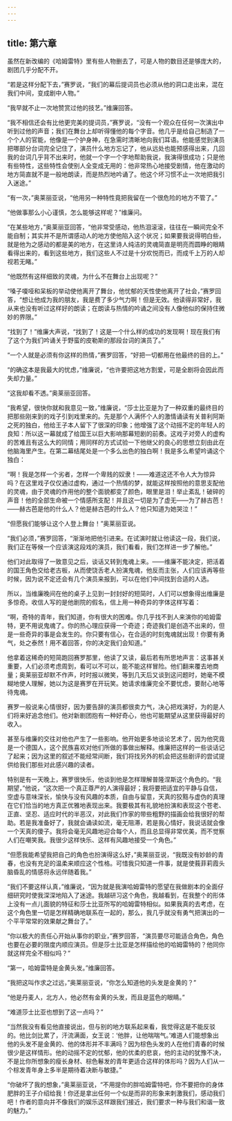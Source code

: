 ```yaml
---
---
---
```

title: 第六章
---




虽然在新改编的《哈姆雷特》里有些人物删去了，可是人物的数目还是够庞大的，剧团几乎分配不开。

“若是这样分配下去，”赛罗说，“我们的幕后提词员也必须从他的洞口走出来，混在我们中间，变成剧中人物。”

“我早就不止一次地赞赏过他的技艺。”维廉回答。

“我不相信还会有比他更完美的提词员，”赛罗说，“没有一个观众在任何一次演出中听到过他的声音；我们在舞台上却听得懂他的每个字音。他几乎是给自己制造了一个个人的官能，他像是一个护身神，在急需时清晰地向我们耳语。他能感觉到演员把哪部分台词完全记住了，演员什么地方忘记了，他从远处也能预感得出来，几回我的台词几乎背不出来时，他就一个字一个字地帮助我说，我演得很成功；只是他有些特性，这些特性会使别人全变成无用的：他非常热心地接受剧情，他在激动的地方简直就不是一般地朗读，而是热烈地吟诵了。他这个坏习惯不止一次地把我引入迷途。”

“有一次，”奥莱丽亚说，“他用另一种特性竟把我留在一个很危险的地方不管了。”

“他做事那么小心谨慎，怎么能够这样呢？”维廉问。

“在某些地方，”奥莱丽亚回答，“他非常受感动，他热泪滚滚，往往在一瞬间完全不能自制；其实并不是所谓感动人的地方使他陷入这个状况；如果要我说得明白些，就是他为之感动的都是美的地方，在这里诗人纯洁的灵魂简直是明亮而圆睁的眼睛看得出来的，看到这些地方，我们这些人不过是十分欢悦而已，而成千上万的人却视若无睹。”

“他既然有这样细致的灵魂，为什么不在舞台上出现呢？”

“嗓子嗄哑和呆板的举动使他离开了舞台，他忧郁的天性使他离开了社会，”赛罗回答，“想让他成为我的朋友，我是费了多少气力啊！但是无效。他读得非常好，我从来也没有听过这样好的朗读；在朗读与热情的吟诵之间没有人像他似的保持住微妙的界限。”

“找到了！”维廉大声说，“找到了！这是一个什么样的成功的发现啊！现在我们有了这个为我们吟诵关于野蛮的皮勒斯的那段台词的演员了。”

“一个人就是必须有你这样的热情，”赛罗回答，“好把一切都用在他最终的目的上。”

“的确这本是我最大的忧虑，”维廉说，“也许要把这地方割爱，可是全剧将会因此而失却力量。”

“这我却看不透。”奥莱丽亚回答。

“我希望，很快你就和我意见一致，”维廉说，“莎士比亚是为了一种双重的最终目的把那些刚来到的戏子引到戏里来的。先是那个人满怀个人的激情诵读有关普利阿斯之死的独白，他给王子本人留下了很深的印象；他增强了这个动摇不定的年轻人的良知：所以这一幕就成了给国王以巨大影响那幕短剧的前奏。这戏子对旁人的虚构的苦难且有这么大的同情；用同样的方式试验一下他继父的良心的思想立刻由此在他脑海里产生。在第二幕结尾处是一个多么出色的独白啊！我是多么希望吟诵这个独白：

“啊！我是怎样一个劣者，怎样一个卑贱的奴隶！——难道这还不令人大为惊异吗？在这里戏子仅仅通过虚构，通过一个热情的梦，就能这样按照他的意思支配他的灵魂，由于灵魂的作用他的整个面貌都变了颜色，眼里是泪！举止紊乱！破碎的声音！他的全部生命被一个情感所支配！并且这一切是为了虚无——为了赫古芭！——赫古芭是他的什么人？他是赫古芭的什么人？他只知道为她哭泣！”

“但愿我们能够让这个人登上舞台！”奥莱丽亚说。

“我们必须，”赛罗回答，“渐渐地把他引进来。在试演时就让他读这一段，我们说，我们正在等候一个应该演这段戏的演员，我们看看，我们怎样进一步了解他。”

他们对此取得了一致意见之后，谈话又转到鬼魂上来。——维廉不能决定，把活着的国王角色交给老古板，从而使饶舌老人扮演鬼魂，他反而主张，人们应该再等些时候，因为说不定还会有几个演员来报到，可以在他们中间找到合适的人选。

所以，当维廉晚间在他的桌子上见到一封封好的短简时，人们可以想象得出维廉是多惊奇。收信人写的是他剧院的假名，信上用一种奇异的字体这样写着：

“啊，奇特的青年，我们知道，你有很大的困难。你几乎找不到人来演你的哈姆雷特，更不用说鬼魂了。你的热心理应获得一个奇迹；奇迹我们是创造不出来的，但是一些奇异的事是会发生的。你只要有信心，在合适的时刻鬼魂就出现！你要有勇气，处之泰然！用不着回答，你的决定我们会知道。”

他拿着这稀奇的短简跑回赛罗那里，他读了又读，最后若有所思地声言：这事甚关重要，人们必须考虑周到，看可以不可以，能不能这样冒险。他们翻来覆去地商量；奥莱丽亚却默不作声，时时报以微笑，等到几天后又谈到这问题时，她毫不模糊地使人理解，她以为这是赛罗在开玩笑。她请求维廉完全不要忧虑，要耐心地等待鬼魂。

赛罗一般说来心情很好，因为要告辞的演员都很卖力气，决心把戏演好，为的是人们将来好追念他们。他对新剧团抱有一种好奇心，他也可能期望从这里获得最好的收入。

甚至与维廉的交往对他也产生了一些影响。他开始更多地谈论艺术了，因为他究竟是一个德国人，这个民族喜欢对他们所做的事做出解释。维廉把这样的一些谈话记了起来；因为这里的叙述不能经常间断，我们将找另外的机会把这些剧评的尝试提供给我们那些对此感兴趣的读者。

特别是有一天晚上，赛罗很快乐，他谈到他是怎样理解普隆涅斯这个角色的。“我期望，”他说，“这次把一个真正尊严的人演得最好；我将要把适宜的平静与自信，空虚与意味深长，愉快与没有风趣的本质，自由与留意，天真的狡黠与虚伪的真理在它们恰当的地方真正优雅地表现出来。我要极其有礼貌地扮演和表现这个苍老、正直、坚忍、适应时代的半恶汉，对此我们作家的带些粗野的描画会给我很好的帮助。若是我准备好了，我就会诵读如流，毫无阻滞，若是我心情好，我说话就会像一个天真的傻子。我将会毫无风趣地迎合每个人，而且总显得非常优美，而不觉察人们在嘲笑我。我很少这样快乐、这样有风趣地接受一个角色。”

“但愿我能希望我把自己的角色也扮演得这么好，”奥莱丽亚说，“我既没有妙龄的青春，也没有充足的温柔来顺应这个性格。可惜我只知道一件事，就是使莪菲莉霞头脑昏乱的情感将永远伴随着我。”

“我们不要这样认真，”维廉说，“因为就是我演哈姆雷特的愿望在我做剧本的全面仔细研究时使我深深地陷入了迷途。我越研习这个角色，我越看到，在我整个的形体上没有一点儿面貌的特征和莎士比亚所写的哈姆雷特相似。如果我真的去考虑，在这个角色里一切是怎样精确地联系在一起的，那么，我几乎就没有勇气把演出的一个平平常常的效果献之舞台了。”

“你以极大的责任心开始从事你的职业，”赛罗回答，“演员要尽可能适合角色，角色也要在必要的限度内顺应演员。但是莎士比亚是怎样描绘他的哈姆雷特的？他同你就这样完全不相似吗？”

“第一，哈姆雷特是金黄头发。”维廉回答。

“我把这叫作求之过远，”奥莱丽亚说，“你怎么知道他的头发是金黄的？”

“他是丹麦人，北方人，他必然有金黄的头发，而且是蓝色的眼睛。”

“难道莎士比亚也想到了这一点吗？”

“当然我没有看见他直接说出，但与别的地方联系起来看，我觉得这是不能反驳的。他比剑比累了，汗流满面，女王说：‘他胖，让他喘喘气。’难道人们能想象出他的头发不是金黄的、他的体形并不丰满吗？因为棕色头发的人在他们青春的时候很少是这样情形。他的动摇不定的忧郁，他的优柔的悲哀，他的主动的犹豫不决，不是比你所想象的瘦长身材、棕色鬈发的青年更适合这样的体形吗？因为人们从一个棕发青年身上多半是期待着决断与敏捷。”

“你破坏了我的想象，”奥莱丽亚说，“不用提你的胖哈姆雷特吧，你不要把你的身体肥胖的王子介绍给我！你还是拿出任何一个似是而非的形象来刺激我们，感动我们吧！作者的意向并不像我们的娱乐这样跟我们接近，我们要求一种与我们和谐一致的魅力。”